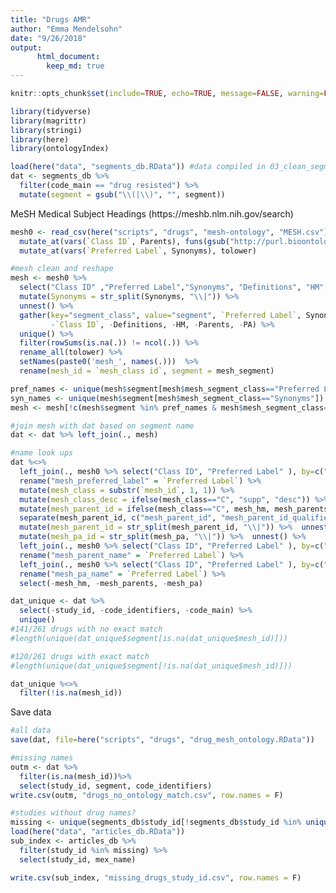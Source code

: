 ```yaml
---
title: "Drugs AMR"
author: "Emma Mendelsohn"
date: "9/26/2018"
output:
      html_document:
        keep_md: true
---
```

```r
knitr::opts_chunk$set(include=TRUE, echo=TRUE, message=FALSE, warning=FALSE)
```

```r
library(tidyverse)
library(magrittr)
library(stringi)
library(here)
library(ontologyIndex)

load(here("data", "segments_db.RData")) #data compiled in 03_clean_segments.r
dat <- segments_db %>%
  filter(code_main == "drug resisted") %>%
  mutate(segment = gsub("\\(|\\)", "", segment))
```

MeSH Medical Subject Headings (https://meshb.nlm.nih.gov/search)
```r
mesh0 <- read_csv(here("scripts", "drugs", "mesh-ontology", "MESH.csv")) %>% #downloaded from bioportal: https://bioportal.bioontology.org/ontologies/MESH?p=summary
  mutate_at(vars(`Class ID`, Parents), funs(gsub("http://purl.bioontology.org/ontology/MESH/", "", .))) %>%
  mutate_at(vars(`Preferred Label`, Synonyms), tolower) 

#mesh clean and reshape
mesh <- mesh0 %>%
  select("Class ID" ,"Preferred Label","Synonyms", "Definitions", "HM", "Parents", "PA") %>%
  mutate(Synonyms = str_split(Synonyms, "\\|")) %>%
  unnest() %>%
  gather(key="segment_class", value="segment", `Preferred Label`, Synonyms, 
         -`Class ID`, -Definitions, -HM, -Parents, -PA) %>%
  unique() %>%
  filter(rowSums(is.na(.)) != ncol(.)) %>%
  rename_all(tolower) %>%
  setNames(paste0('mesh_', names(.)))  %>%
  rename(mesh_id = `mesh_class id`, segment = mesh_segment)

pref_names <- unique(mesh$segment[mesh$mesh_segment_class=="Preferred Label"])
syn_names <- unique(mesh$segment[mesh$mesh_segment_class=="Synonyms"])
mesh <- mesh[!c(mesh$segment %in% pref_names & mesh$mesh_segment_class=="Synonyms"),] #filter out synonymns that are also primary names

#join mesh with dat based on segment name
dat <- dat %>% left_join(., mesh) 

#name look ups
dat %<>%
  left_join(., mesh0 %>% select("Class ID", "Preferred Label" ), by=c("mesh_id"="Class ID")) %>%
  rename("mesh_preferred_label" = `Preferred Label`) %>%
  mutate(mesh_class = substr(`mesh_id`, 1, 1)) %>%
  mutate(mesh_class_desc = ifelse(mesh_class=="C", "supp", "desc")) %>%
  mutate(mesh_parent_id = ifelse(mesh_class=="C", mesh_hm, mesh_parents)) %>%
  separate(mesh_parent_id, c("mesh_parent_id", "mesh_parent_id_qualifier"), "/") %>% #warning is ok
  mutate(mesh_parent_id = str_split(mesh_parent_id, "\\|")) %>%  unnest() %>%
  mutate(mesh_pa_id = str_split(mesh_pa, "\\|")) %>%  unnest() %>%
  left_join(., mesh0 %>% select("Class ID", "Preferred Label" ), by=c("mesh_parent_id"="Class ID")) %>%
  rename("mesh_parent_name" = `Preferred Label`) %>%
  left_join(., mesh0 %>% select("Class ID", "Preferred Label" ), by=c("mesh_pa_id"="Class ID")) %>%
  rename("mesh_pa_name" = `Preferred Label`) %>%
  select(-mesh_hm, -mesh_parents, -mesh_pa)

dat_unique <- dat %>%
  select(-study_id, -code_identifiers, -code_main) %>%
  unique()
#141/261 drugs with no exact match
#length(unique(dat_unique$segment[is.na(dat_unique$mesh_id)]))

#120/261 drugs with exact match
#length(unique(dat_unique$segment[!is.na(dat_unique$mesh_id)]))

dat_unique %<>%
  filter(!is.na(mesh_id))  

```
Save data
```r
#all data
save(dat, file=here("scripts", "drugs", "drug_mesh_ontology.RData"))

#missing names
outm <- dat %>%
  filter(is.na(mesh_id))%>%
  select(study_id, segment, code_identifiers) 
write.csv(outm, "drugs_no_ontology_match.csv", row.names = F)

#studies without drug names?
missing <- unique(segments_db$study_id[!segments_db$study_id %in% unique(dat$study_id)])
load(here("data", "articles_db.RData"))
sub_index <- articles_db %>%
  filter(study_id %in% missing) %>%
  select(study_id, mex_name)

write.csv(sub_index, "missing_drugs_study_id.csv", row.names = F)

```
